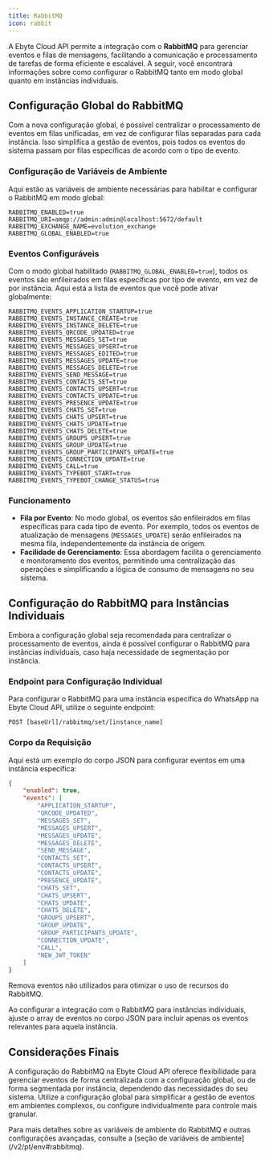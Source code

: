 ```yaml
---
title: RabbitMQ
icon: rabbit
---
```


A Ebyte Cloud API permite a integração com o **RabbitMQ** para gerenciar eventos e filas de mensagens, facilitando a comunicação e processamento de tarefas de forma eficiente e escalável. A seguir, você encontrará informações sobre como configurar o RabbitMQ tanto em modo global quanto em instâncias individuais.

## Configuração Global do RabbitMQ

Com a nova configuração global, é possível centralizar o processamento de eventos em filas unificadas, em vez de configurar filas separadas para cada instância. Isso simplifica a gestão de eventos, pois todos os eventos do sistema passam por filas específicas de acordo com o tipo de evento.

### Configuração de Variáveis de Ambiente

Aqui estão as variáveis de ambiente necessárias para habilitar e configurar o RabbitMQ em modo global:

```plaintext
RABBITMQ_ENABLED=true
RABBITMQ_URI=amqp://admin:admin@localhost:5672/default
RABBITMQ_EXCHANGE_NAME=evolution_exchange
RABBITMQ_GLOBAL_ENABLED=true
```

### Eventos Configuráveis

Com o modo global habilitado (`RABBITMQ_GLOBAL_ENABLED=true`), todos os eventos são enfileirados em filas específicas por tipo de evento, em vez de por instância. Aqui está a lista de eventos que você pode ativar globalmente:

```plaintext
RABBITMQ_EVENTS_APPLICATION_STARTUP=true
RABBITMQ_EVENTS_INSTANCE_CREATE=true
RABBITMQ_EVENTS_INSTANCE_DELETE=true
RABBITMQ_EVENTS_QRCODE_UPDATED=true
RABBITMQ_EVENTS_MESSAGES_SET=true
RABBITMQ_EVENTS_MESSAGES_UPSERT=true
RABBITMQ_EVENTS_MESSAGES_EDITED=true
RABBITMQ_EVENTS_MESSAGES_UPDATE=true
RABBITMQ_EVENTS_MESSAGES_DELETE=true
RABBITMQ_EVENTS_SEND_MESSAGE=true
RABBITMQ_EVENTS_CONTACTS_SET=true
RABBITMQ_EVENTS_CONTACTS_UPSERT=true
RABBITMQ_EVENTS_CONTACTS_UPDATE=true
RABBITMQ_EVENTS_PRESENCE_UPDATE=true
RABBITMQ_EVENTS_CHATS_SET=true
RABBITMQ_EVENTS_CHATS_UPSERT=true
RABBITMQ_EVENTS_CHATS_UPDATE=true
RABBITMQ_EVENTS_CHATS_DELETE=true
RABBITMQ_EVENTS_GROUPS_UPSERT=true
RABBITMQ_EVENTS_GROUP_UPDATE=true
RABBITMQ_EVENTS_GROUP_PARTICIPANTS_UPDATE=true
RABBITMQ_EVENTS_CONNECTION_UPDATE=true
RABBITMQ_EVENTS_CALL=true
RABBITMQ_EVENTS_TYPEBOT_START=true
RABBITMQ_EVENTS_TYPEBOT_CHANGE_STATUS=true
```

### Funcionamento

- **Fila por Evento**: No modo global, os eventos são enfileirados em filas específicas para cada tipo de evento. Por exemplo, todos os eventos de atualização de mensagens (`MESSAGES_UPDATE`) serão enfileirados na mesma fila, independentemente da instância de origem.
- **Facilidade de Gerenciamento**: Essa abordagem facilita o gerenciamento e monitoramento dos eventos, permitindo uma centralização das operações e simplificando a lógica de consumo de mensagens no seu sistema.

## Configuração do RabbitMQ para Instâncias Individuais

Embora a configuração global seja recomendada para centralizar o processamento de eventos, ainda é possível configurar o RabbitMQ para instâncias individuais, caso haja necessidade de segmentação por instância.

### Endpoint para Configuração Individual

Para configurar o RabbitMQ para uma instância específica do WhatsApp na Ebyte Cloud API, utilize o seguinte endpoint:

~~~ http
POST [baseUrl]/rabbitmq/set/[instance_name]
~~~

### Corpo da Requisição

Aqui está um exemplo do corpo JSON para configurar eventos em uma instância específica:

~~~ json
{
    "enabled": true,
    "events": [
        "APPLICATION_STARTUP",
        "QRCODE_UPDATED",
        "MESSAGES_SET",
        "MESSAGES_UPSERT",
        "MESSAGES_UPDATE",
        "MESSAGES_DELETE",
        "SEND_MESSAGE",
        "CONTACTS_SET",
        "CONTACTS_UPSERT",
        "CONTACTS_UPDATE",
        "PRESENCE_UPDATE",
        "CHATS_SET",
        "CHATS_UPSERT",
        "CHATS_UPDATE",
        "CHATS_DELETE",
        "GROUPS_UPSERT",
        "GROUP_UPDATE",
        "GROUP_PARTICIPANTS_UPDATE",
        "CONNECTION_UPDATE",
        "CALL",
        "NEW_JWT_TOKEN"
    ]
}
~~~

<Note>  
Remova eventos não utilizados para otimizar o uso de recursos do RabbitMQ.
</Note>

Ao configurar a integração com o RabbitMQ para instâncias individuais, ajuste o array de eventos no corpo JSON para incluir apenas os eventos relevantes para aquela instância.

## Considerações Finais

A configuração do RabbitMQ na Ebyte Cloud API oferece flexibilidade para gerenciar eventos de forma centralizada com a configuração global, ou de forma segmentada por instância, dependendo das necessidades do seu sistema. Utilize a configuração global para simplificar a gestão de eventos em ambientes complexos, ou configure individualmente para controle mais granular.

<Info>  
Para mais detalhes sobre as variáveis de ambiente do RabbitMQ e outras configurações avançadas, consulte a [seção de variáveis de ambiente](/v2/pt/env#rabbitmq).
</Info>
